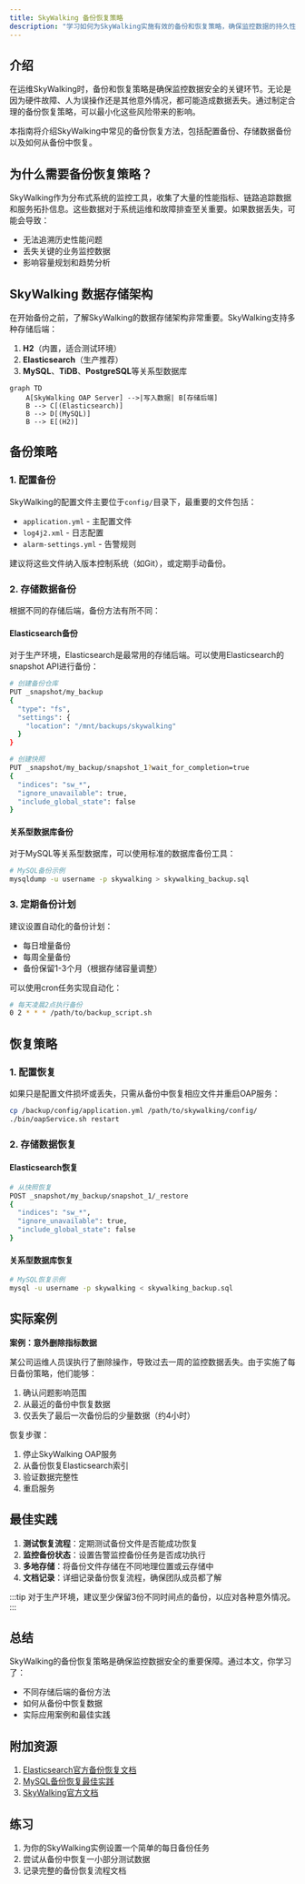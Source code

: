 ```yaml
---
title: SkyWalking 备份恢复策略
description: "学习如何为SkyWalking实施有效的备份和恢复策略，确保监控数据的持久性和安全性。"
---
```


## 介绍

在运维SkyWalking时，备份和恢复策略是确保监控数据安全的关键环节。无论是因为硬件故障、人为误操作还是其他意外情况，都可能造成数据丢失。通过制定合理的备份恢复策略，可以最小化这些风险带来的影响。

本指南将介绍SkyWalking中常见的备份恢复方法，包括配置备份、存储数据备份以及如何从备份中恢复。

## 为什么需要备份恢复策略？

SkyWalking作为分布式系统的监控工具，收集了大量的性能指标、链路追踪数据和服务拓扑信息。这些数据对于系统运维和故障排查至关重要。如果数据丢失，可能会导致：

- 无法追溯历史性能问题
- 丢失关键的业务监控数据
- 影响容量规划和趋势分析

## SkyWalking 数据存储架构

在开始备份之前，了解SkyWalking的数据存储架构非常重要。SkyWalking支持多种存储后端：

1. **H2**（内置，适合测试环境）
2. **Elasticsearch**（生产推荐）
3. **MySQL**、**TiDB**、**PostgreSQL**等关系型数据库

```mermaid
graph TD
    A[SkyWalking OAP Server] -->|写入数据| B[存储后端]
    B --> C[(Elasticsearch)]
    B --> D[(MySQL)]
    B --> E[(H2)]
```

## 备份策略

### 1. 配置备份

SkyWalking的配置文件主要位于`config/`目录下，最重要的文件包括：

- `application.yml` - 主配置文件
- `log4j2.xml` - 日志配置
- `alarm-settings.yml` - 告警规则

建议将这些文件纳入版本控制系统（如Git），或定期手动备份。

### 2. 存储数据备份

根据不同的存储后端，备份方法有所不同：

#### Elasticsearch备份

对于生产环境，Elasticsearch是最常用的存储后端。可以使用Elasticsearch的snapshot API进行备份：

```bash
# 创建备份仓库
PUT _snapshot/my_backup
{
  "type": "fs",
  "settings": {
    "location": "/mnt/backups/skywalking"
  }
}

# 创建快照
PUT _snapshot/my_backup/snapshot_1?wait_for_completion=true
{
  "indices": "sw_*",
  "ignore_unavailable": true,
  "include_global_state": false
}
```

#### 关系型数据库备份

对于MySQL等关系型数据库，可以使用标准的数据库备份工具：

```bash
# MySQL备份示例
mysqldump -u username -p skywalking > skywalking_backup.sql
```

### 3. 定期备份计划

建议设置自动化的备份计划：

- 每日增量备份
- 每周全量备份
- 备份保留1-3个月（根据存储容量调整）

可以使用cron任务实现自动化：

```bash
# 每天凌晨2点执行备份
0 2 * * * /path/to/backup_script.sh
```

## 恢复策略

### 1. 配置恢复

如果只是配置文件损坏或丢失，只需从备份中恢复相应文件并重启OAP服务：

```bash
cp /backup/config/application.yml /path/to/skywalking/config/
./bin/oapService.sh restart
```

### 2. 存储数据恢复

#### Elasticsearch恢复

```bash
# 从快照恢复
POST _snapshot/my_backup/snapshot_1/_restore
{
  "indices": "sw_*",
  "ignore_unavailable": true,
  "include_global_state": false
}
```

#### 关系型数据库恢复

```bash
# MySQL恢复示例
mysql -u username -p skywalking < skywalking_backup.sql
```

## 实际案例

**案例：意外删除指标数据**

某公司运维人员误执行了删除操作，导致过去一周的监控数据丢失。由于实施了每日备份策略，他们能够：

1. 确认问题影响范围
2. 从最近的备份中恢复数据
3. 仅丢失了最后一次备份后的少量数据（约4小时）

恢复步骤：

1. 停止SkyWalking OAP服务
2. 从备份恢复Elasticsearch索引
3. 验证数据完整性
4. 重启服务

## 最佳实践

1. **测试恢复流程**：定期测试备份文件是否能成功恢复
2. **监控备份状态**：设置告警监控备份任务是否成功执行
3. **多地存储**：将备份文件存储在不同地理位置或云存储中
4. **文档记录**：详细记录备份恢复流程，确保团队成员都了解

:::tip
对于生产环境，建议至少保留3份不同时间点的备份，以应对各种意外情况。
:::

## 总结

SkyWalking的备份恢复策略是确保监控数据安全的重要保障。通过本文，你学习了：

- 不同存储后端的备份方法
- 如何从备份中恢复数据
- 实际应用案例和最佳实践

## 附加资源

1. [Elasticsearch官方备份恢复文档](https://www.elastic.co/guide/en/elasticsearch/reference/current/snapshot-restore.html)
2. [MySQL备份恢复最佳实践](https://dev.mysql.com/doc/refman/8.0/en/backup-and-recovery.html)
3. [SkyWalking官方文档](https://skywalking.apache.org/docs/)

## 练习

1. 为你的SkyWalking实例设置一个简单的每日备份任务
2. 尝试从备份中恢复一小部分测试数据
3. 记录完整的备份恢复流程文档